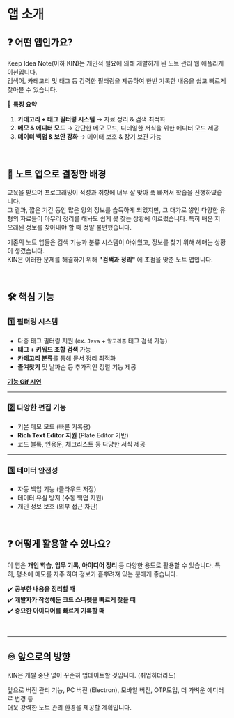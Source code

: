 # 앱 소개



## ❓ 어떤 앱인가요?

Keep Idea Note(이하 KIN)는 개인적 필요에 의해 개발하게 된 노트 관리 웹 애플리케이션입니다.<br/>
검색어, 카테고리 및 태그 등 강력한 필터링을 제공하여 한번 기록한 내용을 쉽고 빠르게 찾아볼 수 있습니다.

📌 **특징 요약**
1. **카테고리 + 태그 필터링 시스템** → 자료 정리 & 검색 최적화
2. **메모 & 에디터 모드** → 간단한 메모 모드, 디테일한 서식을 위한 에디터 모드 제공
3. **데이터 백업 & 보안 강화** → 데이터 보호 & 장기 보관 가능

<br/>

##  📝 노트 앱으로 결정한 배경

교육을 받으며 프로그래밍이 적성과 취향에 너무 잘 맞아 푹 빠져서 학습을 진행하였습니다. <br/>
그 결과, 짧은 기간 동안 많은 양의 정보를 습득하게 되었지만, 그 대가로 쌓인 다양한 유형의 자료들이 아무리 정리를 해놔도 쉽게 못 찾는 상황에 이르렀습니다.
특히 배운 지 오래된 정보를 찾아내야 할 때 정말 불편했습니다.<br/>

기존의 노트 앱들은 검색 기능과 분류 시스템이 아쉬웠고, 정보를 찾기 위해 헤매는 상황이 생겼습니다.<br/>
KIN은 이러한 문제를 해결하기 위해 **"검색과 정리"** 에 초점을 맞춘 노트 앱입니다.

<br/>

## 🛠️ 핵심 기능

### 1️⃣ 필터링 시스템

- 다중 태그 필터링 지원 (ex. `Java` + `알고리즘` 태그 검색 가능)
- **태그 + 키워드 조합 검색** 가능
- **카테고리 분류**를 통해 문서 정리 최적화
- **즐겨찾기** 및 날짜순 등 추가적인 정렬 기능 제공

**[기능 Gif 시연](https://noteapp.org/docs/notes/filter)**

---

### 2️⃣ 다양한 편집 기능

- 기본 메모 모드 (빠른 기록용)
- **Rich Text Editor 지원** (Plate Editor 기반)
- 코드 블록, 인용문, 체크리스트 등 다양한 서식 제공

---

### 3️⃣ 데이터 안전성

- 자동 백업 기능 (클라우드 저장)
- 데이터 유실 방지 (수동 백업 지원)
- 개인 정보 보호 (외부 접근 차단)

<br/>

## ❓ 어떻게 활용할 수 있나요?

이 앱은 **개인 학습, 업무 기록, 아이디어 정리** 등 다양한 용도로 활용할 수 있습니다.
특히, 평소에 메모를 자주 하여 정보가 흩뿌려져 있는 분에게 좋습니다.

✔️ **공부한 내용을 정리할 때**<br/>
✔️ **개발자가 작성해둔 코드 스니펫을 빠르게 찾을 때**<br/>
✔️ **중요한 아이디어를 빠르게 기록할 때**<br/>

<br/>

---

## ♾️ 앞으로의 방향

KIN은 개발 중단 없이 꾸준히 업데이트할 것입니다. (취업하더라도)

앞으로 버전 관리 기능, PC 버전 (Electron), 모바일 버전, OTP도입, 더 가벼운 에디터로 변경 등<br/>
더욱 강력한 노트 관리 환경을 제공할 계획입니다.